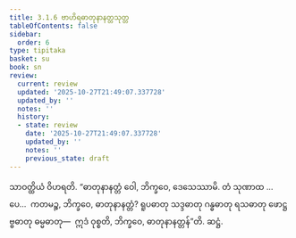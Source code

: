 ```yaml
---
title: 3.1.6 ဗာဟိရဓာတုနာနတ္တသုတ္တ
tableOfContents: false
sidebar:
  order: 6
type: tipitaka
basket: su
book: sn
review:
  current: review
  updated: '2025-10-27T21:49:07.337728'
  updated_by: ''
  notes: ''
  history:
  - state: review
    date: '2025-10-27T21:49:07.337728'
    updated_by: ''
    notes: ''
    previous_state: draft
---
```



<ReviewStatus review={frontmatter.review} showDetails={true} />

<HypothesisAnnotation frontmatter={frontmatter} />

<DynamicBreadcrumb />

<Division number="90" book="sn" e="ch" v="18" p="294">

<Paragraph number="658" book="sn">
သာဝတ္ထိယံ ဝိဟရတိ. “ဓာတုနာနတ္တံ ဝေါ, ဘိက္ခဝေ, ဒေသေဿာမိ. တံ သုဏာထ …ပေ…  ကတမဉ္စ, ဘိက္ခဝေ, ဓာတုနာနတ္တံ? ရူပဓာတု သဒ္ဒဓာတု ဂန္ဓဓာတု ရသဓာတု ဖောဋ္ဌဗ္ဗဓာတု ဓမ္မဓာတု—  ဣဒံ ဝုစ္စတိ, ဘိက္ခဝေ, ဓာတုနာနတ္တန်”တိ.

</Paragraph>
</Division>

<Paragraph number="659" type="center" book="sn">
ဆဋ္ဌံ.
</Paragraph>